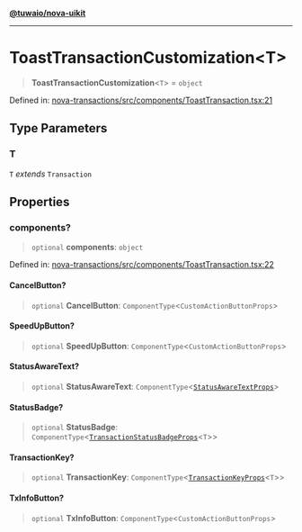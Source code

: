 [**@tuwaio/nova-uikit**](../../../README.md)

***

# ToastTransactionCustomization\<T\>

> **ToastTransactionCustomization**\<`T`\> = `object`

Defined in: [nova-transactions/src/components/ToastTransaction.tsx:21](https://github.com/TuwaIO/nova-uikit/blob/814d2188e3e0215a28f4d9e81764c88a0e0aad0a/packages/nova-transactions/src/components/ToastTransaction.tsx#L21)

## Type Parameters

### T

`T` *extends* `Transaction`

## Properties

### components?

> `optional` **components**: `object`

Defined in: [nova-transactions/src/components/ToastTransaction.tsx:22](https://github.com/TuwaIO/nova-uikit/blob/814d2188e3e0215a28f4d9e81764c88a0e0aad0a/packages/nova-transactions/src/components/ToastTransaction.tsx#L22)

#### CancelButton?

> `optional` **CancelButton**: `ComponentType`\<`CustomActionButtonProps`\>

#### SpeedUpButton?

> `optional` **SpeedUpButton**: `ComponentType`\<`CustomActionButtonProps`\>

#### StatusAwareText?

> `optional` **StatusAwareText**: `ComponentType`\<[`StatusAwareTextProps`](StatusAwareTextProps.md)\>

#### StatusBadge?

> `optional` **StatusBadge**: `ComponentType`\<[`TransactionStatusBadgeProps`](TransactionStatusBadgeProps.md)\<`T`\>\>

#### TransactionKey?

> `optional` **TransactionKey**: `ComponentType`\<[`TransactionKeyProps`](TransactionKeyProps.md)\<`T`\>\>

#### TxInfoButton?

> `optional` **TxInfoButton**: `ComponentType`\<`CustomActionButtonProps`\>
